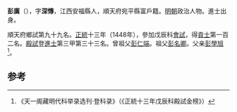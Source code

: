 '''彭廣'''（{{bd|1409年||？}}），字'''深慱'''，江西安福縣人，順天府宛平縣富戶籍。[[明朝|明朝]]政治人物。進士出身。

順天府鄉試第九十九名。[[正统_(年号)|正統]]十三年（1448年），參加戊辰科[[會試|會試]]，得[[貢士|貢士]]第一百二名。[[殿試|殿試]]登[[進士|進士]]第三甲第三十三名。曾祖父[[彭仁端|彭仁端]]。祖父[[彭名卿|彭名卿]]。父亲[[彭學旭|彭學旭]]<ref>《天一阁藏明代科举录选刊·登科录》（《正統十三年戊辰科殿試金榜》）</ref>。

==参考==
{{reflist}}
{{明朝人物小作品}}
{{正統十三年戊辰科殿試金榜}}
